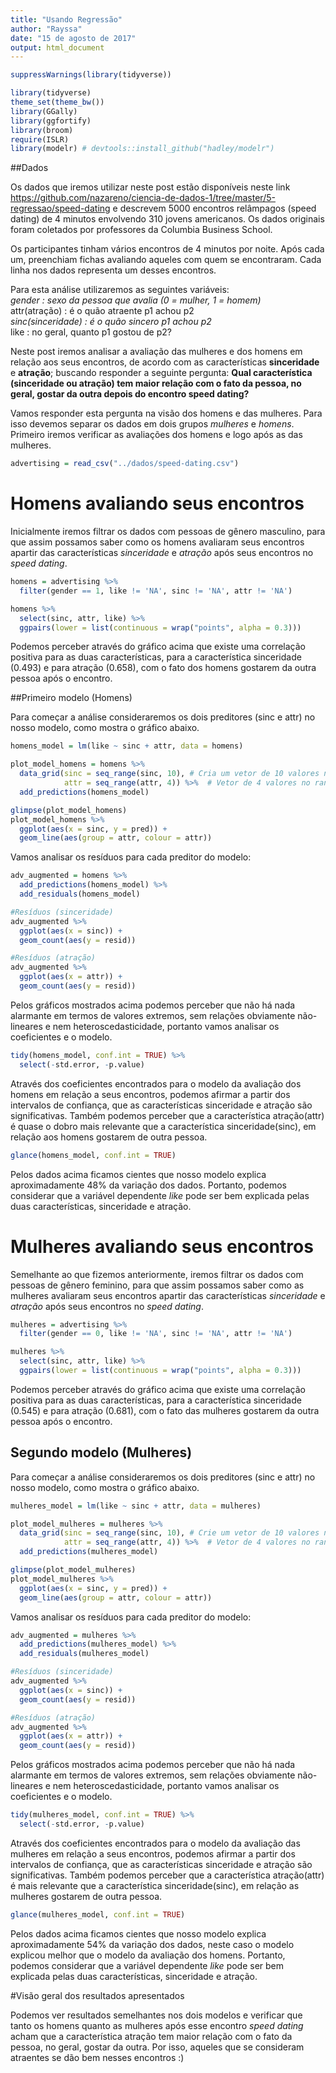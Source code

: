 ```yaml
---
title: "Usando Regressão"
author: "Rayssa"
date: "15 de agosto de 2017"
output: html_document
---
```


```r
suppressWarnings(library(tidyverse))

library(tidyverse)
theme_set(theme_bw())
library(GGally)
library(ggfortify)
library(broom)
require(ISLR)
library(modelr) # devtools::install_github("hadley/modelr")

```

##Dados

Os dados que iremos utilizar neste post estão disponíveis neste link <https://github.com/nazareno/ciencia-de-dados-1/tree/master/5-regressao/speed-dating> e descrevem 5000 encontros relâmpagos (speed dating) de 4 minutos envolvendo 310 jovens americanos. Os dados originais foram coletados por professores da Columbia Business School.

Os participantes tinham vários encontros de 4 minutos por noite. Após cada um, preenchiam fichas avaliando aqueles com quem se encontraram. Cada linha nos dados representa um desses encontros.

Para esta análise utilizaremos as seguintes variáveis:<br/>
  *gender : sexo da pessoa que avalia (0 = mulher, 1 = homem) <br/>
  *attr(atração) : é o quão atraente p1 achou p2 <br/>
  *sinc(sinceridade) : é o quão sincero p1 achou p2 <br/>
  *like : no geral, quanto p1 gostou de p2? <br/>

Neste post iremos analisar a avaliação das mulheres e dos homens em relação aos seus encontros, de acordo com as características **sinceridade** e **atração**; buscando responder a seguinte pergunta: **Qual característica (sinceridade ou atração) tem maior relação com o fato da pessoa, no geral, gostar da outra depois do encontro speed dating?** <br/>

Vamos responder esta pergunta na visão dos homens e das mulheres. Para isso devemos separar os dados em dois grupos *mulheres* e *homens*. Primeiro iremos verificar as avaliações dos homens e logo após as das mulheres.

```r
advertising = read_csv("../dados/speed-dating.csv") 
```

# Homens avaliando seus encontros

Inicialmente iremos filtrar os dados com pessoas de gênero masculino, para que assim possamos saber como os homens avaliaram seus encontros apartir das características *sinceridade* e *atração* após seus encontros no *speed dating*.


```r
homens = advertising %>% 
  filter(gender == 1, like != 'NA', sinc != 'NA', attr != 'NA')

homens %>% 
  select(sinc, attr, like) %>% 
  ggpairs(lower = list(continuous = wrap("points", alpha = 0.3)))
```

Podemos perceber através do gráfico acima que existe uma correlação positiva para as duas características, para a característica sinceridade (0.493) e para atração (0.658), com o fato dos homens gostarem da outra pessoa após o encontro. 

##Primeiro modelo (Homens)

Para começar a análise consideraremos os dois preditores (sinc e attr) no nosso modelo, como mostra o gráfico abaixo.

```r
homens_model = lm(like ~ sinc + attr, data = homens)

plot_model_homens = homens %>% 
  data_grid(sinc = seq_range(sinc, 10), # Cria um vetor de 10 valores no range de sinc
            attr = seq_range(attr, 4)) %>%  # Vetor de 4 valores no range de attr 
  add_predictions(homens_model)

glimpse(plot_model_homens)
plot_model_homens %>% 
  ggplot(aes(x = sinc, y = pred)) + 
  geom_line(aes(group = attr, colour = attr))
```

Vamos analisar os resíduos para cada preditor do modelo:

```r
adv_augmented = homens %>% 
  add_predictions(homens_model) %>% 
  add_residuals(homens_model)

#Resíduos (sinceridade)
adv_augmented %>% 
  ggplot(aes(x = sinc)) + 
  geom_count(aes(y = resid))

#Resíduos (atração)
adv_augmented %>% 
  ggplot(aes(x = attr)) + 
  geom_count(aes(y = resid))
```

Pelos gráficos mostrados acima podemos perceber que não há nada alarmante em termos de valores extremos, sem relações obviamente não-lineares e nem heteroscedasticidade, portanto vamos analisar os coeficientes e o modelo.

```r
tidy(homens_model, conf.int = TRUE) %>% 
  select(-std.error, -p.value)
```

Através dos coeficientes encontrados para o modelo da avaliação dos homens em relação a seus encontros, podemos afirmar a partir dos intervalos de confiança, que as características sinceridade e atração são significativas. Também podemos perceber que a característica atração(attr) é quase o dobro mais relevante que a característica sinceridade(sinc), em relação aos homens gostarem de outra pessoa.

```r
glance(homens_model, conf.int = TRUE)
```

Pelos dados acima ficamos cientes que nosso modelo explica aproximadamente 48% da variação dos dados. Portanto, podemos considerar que a variável dependente *like* pode ser bem explicada pelas duas características, sinceridade e atração.


# Mulheres avaliando seus encontros

Semelhante ao que fizemos anteriormente, iremos filtrar os dados com pessoas de gênero feminino, para que assim possamos saber como as mulheres avaliaram seus encontros apartir das características *sinceridade* e *atração* após seus encontros no *speed dating*.


```r
mulheres = advertising %>% 
  filter(gender == 0, like != 'NA', sinc != 'NA', attr != 'NA')

mulheres %>% 
  select(sinc, attr, like) %>% 
  ggpairs(lower = list(continuous = wrap("points", alpha = 0.3)))
```

Podemos perceber através do gráfico acima que existe uma correlação positiva para as duas características, para a característica sinceridade (0.545) e para atração (0.681), com o fato das mulheres gostarem da outra pessoa após o encontro. 

## Segundo modelo (Mulheres)

Para começar a análise consideraremos os dois preditores (sinc e attr) no nosso modelo, como mostra o gráfico abaixo.

```r
mulheres_model = lm(like ~ sinc + attr, data = mulheres)

plot_model_mulheres = mulheres %>% 
  data_grid(sinc = seq_range(sinc, 10), # Crie um vetor de 10 valores no range de sinc
            attr = seq_range(attr, 4)) %>%  # Vetor de 4 valores no range de attr 
  add_predictions(mulheres_model)

glimpse(plot_model_mulheres)
plot_model_mulheres %>% 
  ggplot(aes(x = sinc, y = pred)) + 
  geom_line(aes(group = attr, colour = attr))
```

Vamos analisar os resíduos para cada preditor do modelo:

```r
adv_augmented = mulheres %>% 
  add_predictions(mulheres_model) %>% 
  add_residuals(mulheres_model)

#Resíduos (sinceridade)
adv_augmented %>% 
  ggplot(aes(x = sinc)) + 
  geom_count(aes(y = resid))

#Resíduos (atração)
adv_augmented %>% 
  ggplot(aes(x = attr)) + 
  geom_count(aes(y = resid))
```

Pelos gráficos mostrados acima podemos perceber que não há nada alarmante em termos de valores extremos, sem relações obviamente não-lineares e nem heteroscedasticidade, portanto vamos analisar os coeficientes e o modelo.

```r
tidy(mulheres_model, conf.int = TRUE) %>% 
  select(-std.error, -p.value)
```

Através dos coeficientes encontrados para o modelo da avaliação das mulheres em relação a seus encontros, podemos afirmar a partir dos intervalos de confiança, que as características sinceridade e atração são significativas. Também podemos perceber que a característica atração(attr) é mais relevante que a característica sinceridade(sinc), em relação as mulheres gostarem de outra pessoa.

```r
glance(mulheres_model, conf.int = TRUE)
```

Pelos dados acima ficamos cientes que nosso modelo explica aproximadamente 54% da variação dos dados, neste caso o modelo explicou melhor que o modelo da avaliação dos homens. Portanto, podemos considerar que a variável dependente *like* pode ser bem explicada pelas duas características, sinceridade e atração.


#Visão geral dos resultados apresentados

Podemos ver resultados semelhantes nos dois modelos e verificar que tanto os homens quanto as mulheres após esse encontro *speed dating* acham que a característica atração tem maior relação com o fato da pessoa, no geral, gostar da outra. Por isso, aqueles que se consideram atraentes se dão bem nesses encontros :)
